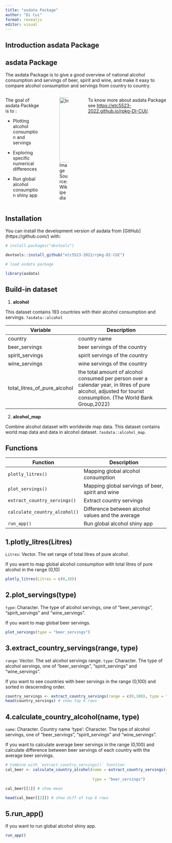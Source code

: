 ```yaml
---
title: "asdata Package"
author: "Di Cui"
format: revealjs
editor: visual
---
```


## Introduction asdata Package

## asdata Package

The asdata Package is to give a good overview of national alcohol consumption and servings of beer, spirit and wine, and make it easy to compare alcohol consumption and servings from country to country.

::: columns
::: {.column width="50%"}
The goal of asdata Packkge is to :

-   Plotting alcohol consumption and servings

-   Exploring specific numerical differences

-   Run global alcohol consumption shiny app
:::

::: {.column width="50%"}
![Image Source: Wikipedia](Common_alcoholic_beverages.jpg){alt="Image Source: Wikipedia" fig-align="left" width="203"}
:::

To know more about asdata Package see <https://etc5523-2022.github.io/rpkg-DI-CUI/>.
:::

## Installation

You can install the development version of asdata from \[GitHub\](https://github.com/) with:

```r
# install.packages("devtools")

devtools::install_github("etc5523-2022/rpkg-DI-CUI")
```

```r
# load asdata package

library(asdata)
```

## Build-in dataset

1.  **alcohol**

This dataset contains 193 countries with their alcohol consumption and servings. `?asdata::alcohol`

| Variable                     | Description                                                                                                                                                    |
|--------------------------|----------------------------------------------|
| country                      | country name                                                                                                                                                   |
| beer_servings                | beer servings of the country                                                                                                                                   |
| spirit_servings              | spirit servings of the country                                                                                                                                 |
| wine_servings                | wine servings of the country                                                                                                                                   |
| total_litres_of_pure_alcohol | the total amount of alcohol consumed per person over a calendar year, in litres of pure alcohol, adjusted for tourist consumption. (The World Bank Group,2022) |

2.  **alcohol_map**

Combine alcohol dataset with worldwide map data. This dataset contains world map data and data in alcohol dataset. `?asdata::alcohol_map`.

## Functions

| Function                      | Description                                       |
|----------------------------|--------------------------------------------|
| `plotly_litres()`             | Mapping global alcohol consumption                |
| `plot_servings()`             | Mapping global servings of beer, spirit and wine  |
| `extract_country_servings()`  | Extract country servings                          |
| `calculate_country_alcohol()` | Difference between alcohol values and the average |
| `run_app()`                   | Run global alcohol shiny app                      |

## 1.plotly_litres(Litres)

`Litres`: Vector. The set range of total litres of pure alcohol.

If you want to map global alcohol consumption with total litres of pure alcohol in the range (0,10)

```r
plotly_litres(Litres = c(0,10))
```

## 2.plot_servings(type)

`type`: Character. The type of alcohol servings, one of "beer_servings", "spirit_servings" and "wine_servings".

If you want to map global beer servings.

```r
plot_servings(type = "beer_servings")
```

## 3.extract_country_servings(range, type)

`range`: Vector. The set alcohol servings range. `type`: Character. The type of alcohol servings, one of "beer_servings", "spirit_servings" and "wine_servings".

If you want to see countries with beer servings in the range (0,100) and sorted in descernding order.

```r
country_servings <- extract_country_servings(range = c(0,100), type = "beer_servings")
head(country_servings) # show top 6 rows
```

## 4.calculate_country_alcohol(name, type)

`name`: Character. Country name 'type': Character. The type of alcohol servings, one of "beer_servings", "spirit_servings" and "wine_servings".

If you want to calculate average beer servings in the range (0,100) and calculate difference between beer servings of each country with the average beer servings.

```r
# Combine with `extract_country_servings()` function
cal_beer <- calculate_country_alcohol(name = extract_country_servings(range = c(0,100), 
                                                                      type = "beer_servings")$country, 
                                      type = "beer_servings") 

cal_beer[[1]] # show mean

head(cal_beer[[2]]) # show diff of top 6 rows
```

## 5.run_app()

If you want to run global alcohol shiny app.

```r
run_app()
```
